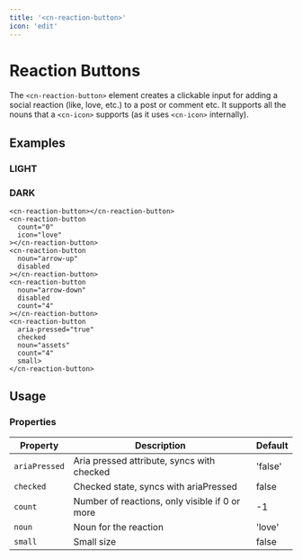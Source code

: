 ```yaml
---
title: '<cn-reaction-button>'
icon: 'edit'
---
```

# Reaction Buttons

The `<cn-reaction-button>` element creates a clickable input for adding a social reaction (like, love, etc.) to a post or comment etc. 
It supports all the nouns that a `<cn-icon>` supports (as it uses `<cn-icon>` internally).

## Examples

<div class="grid two-col">
  <div class="light border border-radius p-1 surface">
    <h3>LIGHT</h3>
    <cn-reaction-button></cn-reaction-button>
    <cn-reaction-button 
      count="0"
      icon="love"
    ></cn-reaction-button>
    <cn-reaction-button 
      noun="arrow-up"
      disabled
    ></cn-reaction-button>
    <cn-reaction-button 
      noun="arrow-down"
      disabled
      count="4"
    ></cn-reaction-button>
    <cn-reaction-button 
      noun="assets"
      count="4"
      aria-pressed="true"
      checked
      small>
    </cn-reaction-button>
  </div>
  <div class="dark border border-radius p-1 surface">
    <h3>DARK</h3>

    <cn-reaction-button></cn-reaction-button>
    <cn-reaction-button 
      count="0"
      icon="love"
    ></cn-reaction-button>
    <cn-reaction-button 
      noun="arrow-up"
      disabled
    ></cn-reaction-button>
    <cn-reaction-button 
      noun="arrow-down"
      disabled
      count="4"
    ></cn-reaction-button>
    <cn-reaction-button
      aria-pressed="true"
      checked 
      noun="assets"
      count="4"
      small>
    </cn-reaction-button>
  </div>
</div>

## Usage

### Properties


| Property | Description | Default |
|------|-------------|---------|
| `ariaPressed` | Aria pressed attribute, syncs with checked | 'false' |
| `checked` | Checked state, syncs with ariaPressed | false |
| `count` | Number of reactions, only visible if 0 or more | -1 |
| `noun` | Noun for the reaction | 'love' |
| `small` | Small size | false |
